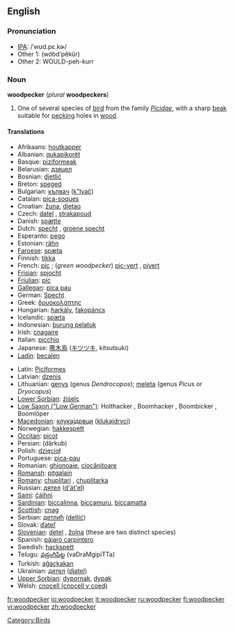 ==English==

===Pronunciation===
*[[IPA]]: /ˈwʊd.pɛ.kɚ/
*Other 1: (wo͝odʹpĕkûr)
*Other 2: WOULD-peh-kurr

===Noun===
'''woodpecker''' (''plural'' '''woodpeckers''')

# One of several species of [[bird]] from the family ''[[Picidae]]'', with a sharp [[beak]] suitable for [[peck]]ing holes in [[wood]].

====Translations====
{{top}}
*Afrikaans: [[houtkapper]]
*Albanian: [[qukapikorët]]
*Basque: [[piziformeak]]
*Belarusian: [[дзяцел]]
*Bosnian: [[djetlić]] {{m}}
*Breton: [[speged]]
*Bulgarian: [[кълвач]] ([[k"lvač]])
*Catalan: [[pica-soques]] {{m}}
*Croatian: [[žuna]], [[djetao]]
*Czech: [[datel]] {{m}}, [[strakapoud]] {{m}}
*Danish: [[spætte]]
*Dutch: [[specht]] {{m}}, [[groene specht]] {{m}}
*Esperanto: [[pego]]
*Estonian: [[rähn]]
*[[Faroese]]: [[spæta]]
*Finnish: [[tikka]]
*French: [[pic]] {{m}}; (''green woodpecker'') [[pic-vert]] {{m}}, [[pivert]] {{m}}
*[[Frisian]]: [[spjocht]]
*[[Friulian]]: [[pic]]
*[[Gallegan]]: [[pica pau]]
*German: [[Specht]] {{m}}
*Greek: [[δρυοκολάπτης]] {{m}}
*Hungarian: [[harkály]], [[fakopáncs]]
*Icelandic: [[spæta]]
*Indonesian: [[burung pelatuk]]
*Irish: [[cnagaire]]
*Italian: [[picchio]] {{m}}
*Japanese: [[啄木鳥]] ([[キツツキ]], kitsutsuki)
*[[Ladin]]: [[becalen]]
{{mid}}
*Latin: [[Piciformes]]
*Latvian: [[dzenis]]
*Lithuanian: [[genys]] {{m}} (genus ''Dendrocopos''); [[meleta]] {{f}} (genus ''Picus'' or ''Dryocopus'')
*[[Lower Sorbian]]: [[źiśelc]]
*[[Low Saxon ("Low German")]]: Holthacker {{m}}, Boomhacker {{m}}, Boombicker {{m}}, Boomlöper {{m}}
*[[Macedonian]]: [[клукаjдрвци]] ([[klukajdrvci]])
*Norwegian: [[hakkespett]] {{m}}
*[[Occitan]]: [[picot]]
*Persian: {{FAchar|[[دارکوب]]}} (dârkub)
*Polish: [[dzięcioł]]
*Portuguese: [[pica-pau]] {{m}}
*Romanian: [[ghionoaie]], [[ciocănitoare]]
*[[Romansh]]: [[pitgalain]]
*[[Romany]]: [[chuplitari]] {{m}}, [[chuplitarka]] {{f}}
*Russian: [[дятел]] ([[d'át'el]]) {{m}}
*[[Sami]]: [[čáihni]]
*[[Sardinian]]: [[biccalinna]], [[biccamuru]], [[biccamatta]]
*[[Scottish]]: [[cnag]]
*Serbian: [[детлић]] ([[detlić]])
*Slovak: [[ďateľ]] {{m}}
*[[Slovenian]]: [[detel]] {{m}}, [[žolna]] {{f}} (these are two distinct species)
*Spanish: [[pájaro carpintero]] {{m}}
*Swedish: [[hackspett]]
*Telugu: [[వడ్రంగిపిట్ట]] (vaDraMgipiTTa)
*Turkish: [[ağaçkakan]]
*Ukrainian: [[дятел]] ([[djatel]])
*[[Upper Sorbian]]: [[dypornak]], [[dypak]]
*Welsh: [[cnocell (cnocell y coed)]]
{{bottom}}

[[Category:Birds]]

[[fr:woodpecker]]
[[io:woodpecker]]
[[it:woodpecker]]
[[ru:woodpecker]]
[[fi:woodpecker]]
[[vi:woodpecker]]
[[zh:woodpecker]]